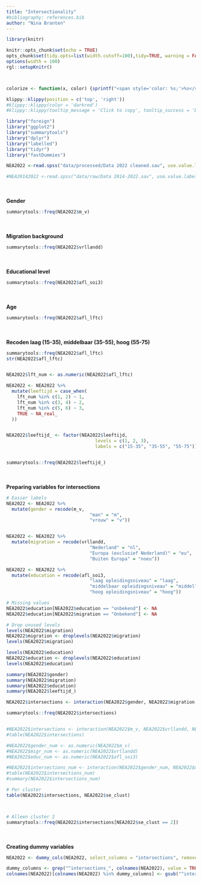 ```yaml
---
title: "Intersectionality"
#bibliography: references.bib
author: "Nina Branten"
---
```

```r
library(knitr)

knitr::opts_chunk$set(echo = TRUE)
opts_chunk$set(tidy.opts=list(width.cutoff=100),tidy=TRUE, warning = FALSE, message = FALSE,comment = "#>", cache=TRUE, class.source=c("test"), class.output=c("test2"))
options(width = 100)
rgl::setupKnitr()



colorize <- function(x, color) {sprintf("<span style='color: %s;'>%s</span>", color, x) }

```

```r
klippy::klippy(position = c('top', 'right'))
#klippy::klippy(color = 'darkred')
#klippy::klippy(tooltip_message = 'Click to copy', tooltip_success = 'Done')
```

```r
library("foreign")
library("ggplot2")
library("summarytools")
library("dplyr")
library("labelled")
library("tidyr")
library("fastDummies")
```

```r
NEA2022 <-read.spss("data/processed/Data 2022 cleaned.sav", use.value.labels = T, to.data.frame = T)

#NEA20142022 <-read.spss("data/raw/Data 2014-2022.sav", use.value.labels = T, to.data.frame = T)
```

<br><br> **Gender**

```r
summarytools::freq(NEA2022$m_v)
```
<br><br> **Migration background**
```r
summarytools::freq(NEA2022$vrllandd)
```
<br><br> **Educational level**
```r
summarytools::freq(NEA2022$afl_soi3)
```

<br><br> **Age**

```r
summarytools::freq(NEA2022$afl_lftc)
```
<br><br> **Recoden laag (15-35), middelbaar (35-55), hoog (55-75)**

```r
summarytools::freq(NEA2022$afl_lftc)
str(NEA2022$afl_lftc)


NEA2022$lft_num <- as.numeric(NEA2022$afl_lftc)

NEA2022 <- NEA2022 %>%
  mutate(leeftijd = case_when(
    lft_num %in% c(1, 2) ~ 1,
    lft_num %in% c(3, 4) ~ 2,
    lft_num %in% c(5, 6) ~ 3,
    TRUE ~ NA_real_
  ))


NEA2022$leeftijd_ <- factor(NEA2022$leeftijd,
                                 levels = c(1, 2, 3),
                                 labels = c("15-35", "35-55", "55-75"))


summarytools::freq(NEA2022$leeftijd_)

```
<br><br> **Preparing variables for intersections**

```r
# Easier labels
NEA2022 <- NEA2022 %>%
  mutate(gender = recode(m_v,
                               "man" = "m",
                               "vrouw" = "v"))


NEA2022 <- NEA2022 %>%
  mutate(migration = recode(vrllandd,
                               "Nederland" = "nl",
                               "Europa (exclusief Nederland)" = "eu",
                               "Buiten Europa" = "noeu"))

NEA2022 <- NEA2022 %>%
  mutate(education = recode(afl_soi3,
                               "laag opleidingsniveau" = "laag",
                               "middelbaar opleidingsniveau" = "middel",
                               "hoog opleidingsniveau" = "hoog"))

# Missing values
NEA2022$education[NEA2022$education == "onbekend"] <- NA
NEA2022$education[NEA2022$migration == "Onbekend"] <- NA

# Drop unused levels
levels(NEA2022$migration)
NEA2022$migration <- droplevels(NEA2022$migration)
levels(NEA2022$migration)

levels(NEA2022$education)
NEA2022$education <- droplevels(NEA2022$education)
levels(NEA2022$education)

summary(NEA2022$gender)
summary(NEA2022$migration)
summary(NEA2022$education)
summary(NEA2022$leeftijd_)

```

```r
NEA2022$intersections <- interaction(NEA2022$gender, NEA2022$migration, NEA2022$education, NEA2022$leeftijd_)

summarytools::freq(NEA2022$intersections)


#NEA2022$intersections <- interaction(NEA2022$m_v, NEA2022$vrllandd, NEA2022$afl_soi3, NEA2022$leeftijd_)
#table(NEA2022$intersections) 

#NEA2022$gender_num <- as.numeric(NEA2022$m_v)
#NEA2022$migr_num <- as.numeric(NEA2022$vrllandd)
#NEA2022$educ_num <- as.numeric(NEA2022$afl_soi3)

#NEA2022$intersections_num <- interaction(NEA2022$gender_num, NEA2022$migr_num, NEA2022$educ_num, NEA2022$leeftijd)
#table(NEA2022$intersections_num)
#summary(NEA2022$intersections_num)

```


```r

# Per cluster
table(NEA2022$intersections, NEA2022$se_clust)



# Alleen cluster 2
summarytools::freq(NEA2022$intersections[NEA2022$se_clust == 2])

```

<br><br> **Creating dummy variables**

```r
NEA2022 <- dummy_cols(NEA2022, select_columns = "intersections", remove_first_dummy = FALSE)

dummy_columns <- grep("^intersections_", colnames(NEA2022), value = TRUE)  # Find dummy columns
colnames(NEA2022)[colnames(NEA2022) %in% dummy_columns] <- gsub("^intersections_", "", dummy_columns)

```

